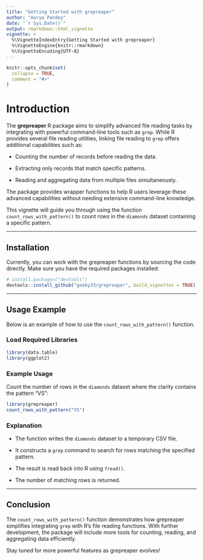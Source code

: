 ```yaml
---
title: "Getting Started with grepreaper"
author: "Aarya Pandey"
date: "`r Sys.Date()`"
output: rmarkdown::html_vignette
vignette: >
  %\VignetteIndexEntry{Getting Started with grepreaper}
  %\VignetteEngine{knitr::rmarkdown}
  %\VignetteEncoding{UTF-8}
---
```


```r
knitr::opts_chunk$set(
  collapse = TRUE,
  comment = "#>"
)
```

# Introduction

The **grepreaper** R package aims to simplify advanced file reading tasks by integrating with powerful command-line tools such as `grep`. While R provides several file reading utilities, linking file reading to `grep` offers additional capabilities such as:

-   Counting the number of records before reading the data.

-   Extracting only records that match specific patterns.

-   Reading and aggregating data from multiple files simultaneously.

The package provides wrapper functions to help R users leverage these advanced capabilities without needing extensive command-line knowledge.

This vignette will guide you through using the function `count_rows_with_pattern()` to count rows in the `diamonds` dataset containing a specific pattern.

------------------------------------------------------------------------

## Installation

Currently, you can work with the grepreaper functions by sourcing the code directly. Make sure you have the required packages installed:

```r
# install.packages("devtools")
devtools::install_github("geeky33/grepreaper", build_vignettes = TRUE)

```

------------------------------------------------------------------------

## Usage Example

Below is an example of how to use the `count_rows_with_pattern()` function.

### Load Required Libraries

```r
library(data.table)
library(ggplot2)
```

### Example Usage

Count the number of rows in the `diamonds` dataset where the clarity contains the pattern "VS":

``` r
library(grepreaper)
count_rows_with_pattern("VS")
```

### Explanation

-   The function writes the `diamonds` dataset to a temporary CSV file.

-   It constructs a `grep` command to search for rows matching the specified pattern.

-   The result is read back into R using `fread()`.

-   The number of matching rows is returned.

------------------------------------------------------------------------

## Conclusion

The `count_rows_with_pattern()` function demonstrates how grepreaper simplifies integrating `grep` with R's file reading functions. With further development, the package will include more tools for counting, reading, and aggregating data efficiently.

Stay tuned for more powerful features as grepreaper evolves!
